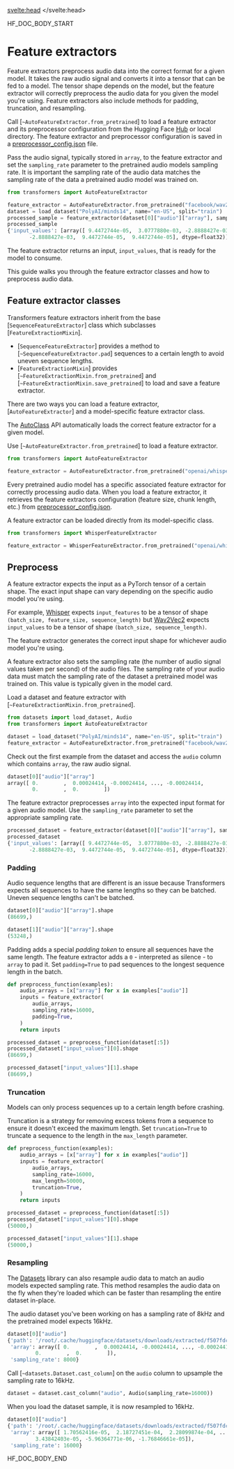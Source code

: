 <script lang="ts">
let fw: "pt" | "tf" = "pt";
onMount(() => {
    const urlParams = new URLSearchParams(window.location.search);
    fw = urlParams.get("fw") || "pt";
});
</script>
<svelte:head>
  <meta name="hf:doc:metadata" content={metadata} >
</svelte:head>

<!--HF DOCBUILD BODY START-->

HF_DOC_BODY_START

<!--Copyright 2024 The HuggingFace Team. All rights reserved.

Licensed under the Apache License, Version 2.0 (the "License"); you may not use this file except in compliance with
the License. You may obtain a copy of the License at

http://www.apache.org/licenses/LICENSE-2.0

Unless required by applicable law or agreed to in writing, software distributed under the License is distributed on
an "AS IS" BASIS, WITHOUT WARRANTIES OR CONDITIONS OF ANY KIND, either express or implied. See the License for the
specific language governing permissions and limitations under the License.

⚠️ Note that this file is in Markdown but contain specific syntax for our doc-builder (similar to MDX) that may not be
rendered properly in your Markdown viewer.

-->

# Feature extractors

Feature extractors preprocess audio data into the correct format for a given model. It takes the raw audio signal and converts it into a tensor that can be fed to a model. The tensor shape depends on the model, but the feature extractor will correctly preprocess the audio data for you given the model you're using. Feature extractors also include methods for padding, truncation, and resampling.

Call [`~AutoFeatureExtractor.from_pretrained`] to load a feature extractor and its preprocessor configuration from the Hugging Face [Hub](https://hf.co/models) or local directory. The feature extractor and preprocessor configuration is saved in a [preprocessor_config.json](https://hf.co/openai/whisper-tiny/blob/main/preprocessor_config.json) file.

Pass the audio signal, typically stored in `array`, to the feature extractor and set the `sampling_rate` parameter to the pretrained audio models sampling rate. It is important the sampling rate of the audio data matches the sampling rate of the data a pretrained audio model was trained on.

```py
from transformers import AutoFeatureExtractor

feature_extractor = AutoFeatureExtractor.from_pretrained("facebook/wav2vec2-base")
dataset = load_dataset("PolyAI/minds14", name="en-US", split="train")
processed_sample = feature_extractor(dataset[0]["audio"]["array"], sampling_rate=16000)
processed_sample
{'input_values': [array([ 9.4472744e-05,  3.0777880e-03, -2.8888427e-03, ...,
       -2.8888427e-03,  9.4472744e-05,  9.4472744e-05], dtype=float32)]}
```

The feature extractor returns an input, `input_values`, that is ready for the model to consume.

This guide walks you through the feature extractor classes and how to preprocess audio data.

## Feature extractor classes

Transformers feature extractors inherit from the base [`SequenceFeatureExtractor`] class which subclasses [`FeatureExtractionMixin`].

- [`SequenceFeatureExtractor`] provides a method to [`~SequenceFeatureExtractor.pad`] sequences to a certain length to avoid uneven sequence lengths.
- [`FeatureExtractionMixin`] provides [`~FeatureExtractionMixin.from_pretrained`] and [`~FeatureExtractionMixin.save_pretrained`] to load and save a feature extractor.

There are two ways you can load a feature extractor, [`AutoFeatureExtractor`] and a model-specific feature extractor class.

<hfoptions id="feature-extractor-classes">
<hfoption id="AutoFeatureExtractor">

The [AutoClass](./model_doc/auto) API automatically loads the correct feature extractor for a given model.

Use [`~AutoFeatureExtractor.from_pretrained`] to load a feature extractor.

```py
from transformers import AutoFeatureExtractor

feature_extractor = AutoFeatureExtractor.from_pretrained("openai/whisper-tiny")
```

</hfoption>
<hfoption id="model-specific feature extractor">

Every pretrained audio model has a specific associated feature extractor for correctly processing audio data. When you load a feature extractor, it retrieves the feature extractors configuration (feature size, chunk length, etc.) from [preprocessor_config.json](https://hf.co/openai/whisper-tiny/blob/main/preprocessor_config.json).

A feature extractor can be loaded directly from its model-specific class.

```py
from transformers import WhisperFeatureExtractor

feature_extractor = WhisperFeatureExtractor.from_pretrained("openai/whisper-tiny")
```

</hfoption>
</hfoptions>

## Preprocess

A feature extractor expects the input as a PyTorch tensor of a certain shape. The exact input shape can vary depending on the specific audio model you're using.

For example, [Whisper](https://huggingface.co/docs/transformers/model_doc/whisper) expects `input_features` to be a tensor of shape `(batch_size, feature_size, sequence_length)` but [Wav2Vec2](https://hf.co/docs/transformers/model_doc/wav2vec2) expects `input_values` to be a tensor of shape `(batch_size, sequence_length)`.

The feature extractor generates the correct input shape for whichever audio model you're using.

A feature extractor also sets the sampling rate (the number of audio signal values taken per second) of the audio files. The sampling rate of your audio data must match the sampling rate of the dataset a pretrained model was trained on. This value is typically given in the model card.

Load a dataset and feature extractor with [`~FeatureExtractionMixin.from_pretrained`].

```py
from datasets import load_dataset, Audio
from transformers import AutoFeatureExtractor

dataset = load_dataset("PolyAI/minds14", name="en-US", split="train")
feature_extractor = AutoFeatureExtractor.from_pretrained("facebook/wav2vec2-base")
```

Check out the first example from the dataset and access the `audio` column which contains `array`, the raw audio signal.

```py
dataset[0]["audio"]["array"]
array([ 0.        ,  0.00024414, -0.00024414, ..., -0.00024414,
        0.        ,  0.        ])
```

The feature extractor preprocesses `array` into the expected input format for a given audio model. Use the `sampling_rate` parameter to set the appropriate sampling rate.

```py
processed_dataset = feature_extractor(dataset[0]["audio"]["array"], sampling_rate=16000)
processed_dataset
{'input_values': [array([ 9.4472744e-05,  3.0777880e-03, -2.8888427e-03, ...,
       -2.8888427e-03,  9.4472744e-05,  9.4472744e-05], dtype=float32)]}
```

### Padding

Audio sequence lengths that are different is an issue because Transformers expects all sequences to have the same lengths so they can be batched. Uneven sequence lengths can't be batched.

```py
dataset[0]["audio"]["array"].shape
(86699,)

dataset[1]["audio"]["array"].shape
(53248,)
```

Padding adds a special *padding token* to ensure all sequences have the same length. The feature extractor adds a `0` - interpreted as silence - to `array` to pad it. Set `padding=True` to pad sequences to the longest sequence length in the batch.

```py
def preprocess_function(examples):
    audio_arrays = [x["array"] for x in examples["audio"]]
    inputs = feature_extractor(
        audio_arrays,
        sampling_rate=16000,
        padding=True,
    )
    return inputs

processed_dataset = preprocess_function(dataset[:5])
processed_dataset["input_values"][0].shape
(86699,)

processed_dataset["input_values"][1].shape
(86699,)
```

### Truncation

Models can only process sequences up to a certain length before crashing.

Truncation is a strategy for removing excess tokens from a sequence to ensure it doesn't exceed the maximum length. Set `truncation=True` to truncate a sequence to the length in the `max_length` parameter.

```py
def preprocess_function(examples):
    audio_arrays = [x["array"] for x in examples["audio"]]
    inputs = feature_extractor(
        audio_arrays,
        sampling_rate=16000,
        max_length=50000,
        truncation=True,
    )
    return inputs

processed_dataset = preprocess_function(dataset[:5])
processed_dataset["input_values"][0].shape
(50000,)

processed_dataset["input_values"][1].shape
(50000,)
```

### Resampling

The [Datasets](https://hf.co/docs/datasets/index) library can also resample audio data to match an audio models expected sampling rate. This method resamples the audio data on the fly when they're loaded which can be faster than resampling the entire dataset in-place.

The audio dataset you've been working on has a sampling rate of 8kHz and the pretrained model expects 16kHz.

```py
dataset[0]["audio"]
{'path': '/root/.cache/huggingface/datasets/downloads/extracted/f507fdca7f475d961f5bb7093bcc9d544f16f8cab8608e772a2ed4fbeb4d6f50/en-US~JOINT_ACCOUNT/602ba55abb1e6d0fbce92065.wav',
 'array': array([ 0.        ,  0.00024414, -0.00024414, ..., -0.00024414,
         0.        ,  0.        ]),
 'sampling_rate': 8000}
```

Call [`~datasets.Dataset.cast_column`] on the `audio` column to upsample the sampling rate to 16kHz.

```py
dataset = dataset.cast_column("audio", Audio(sampling_rate=16000))
```

When you load the dataset sample, it is now resampled to 16kHz.

```py
dataset[0]["audio"]
{'path': '/root/.cache/huggingface/datasets/downloads/extracted/f507fdca7f475d961f5bb7093bcc9d544f16f8cab8608e772a2ed4fbeb4d6f50/en-US~JOINT_ACCOUNT/602ba55abb1e6d0fbce92065.wav',
 'array': array([ 1.70562416e-05,  2.18727451e-04,  2.28099874e-04, ...,
         3.43842403e-05, -5.96364771e-06, -1.76846661e-05]),
 'sampling_rate': 16000}
```


<!--HF DOCBUILD BODY END-->

HF_DOC_BODY_END

